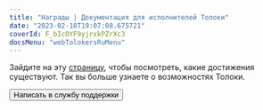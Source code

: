```yaml
---
title: "Награды | Документация для исполнителей Толоки"
date: "2023-02-18T19:07:08.675721"
coverId: F_bIcOYF9yjrxkPZrXc3
docsMenu: "webTolokersRuMenu"
---
```



<RuAchievementsContent1/>

Зайдите на эту [страницу](https://we.toloka.ai/achievements), чтобы посмотреть, какие достижения существуют. Так вы больше узнаете о возможностях Толоки.

<RuAchievementsContent2/>

<Button view="defaultInverse" size="l" type="link" url="../troubleshooting/support?form-source=achievements">Написать в службу поддержки</Button>

